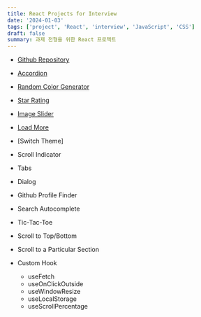 ```yaml
---
title: React Projects for Interview
date: '2024-01-03'
tags: ['project', 'React', 'interview', 'JavaScript', 'CSS']
draft: false
summary: 과제 전형을 위한 React 프로젝트
---
```


- [Github Repository](https://github.com/Valentin1495/React-Projects-for-Interview)

- [Accordion](/blog/projects/React-Projects-for-Interview/accordion)
- [Random Color Generator](/blog/projects/React-Projects-for-Interview/random-color-generator)
- [Star Rating](/blog/projects/React-Projects-for-Interview/star-rating)
- [Image Slider](/blog/projects/React-Projects-for-Interview/image-slider)
- [Load More](/blog/projects/React-Projects-for-Interview/load-more)
- [Switch Theme]
- Scroll Indicator
- Tabs
- Dialog
- Github Profile Finder
- Search Autocomplete
- Tic-Tac-Toe
- Scroll to Top/Bottom
- Scroll to a Particular Section
- Custom Hook
  - useFetch
  - useOnClickOutside
  - useWindowResize
  - useLocalStorage
  - useScrollPercentage
